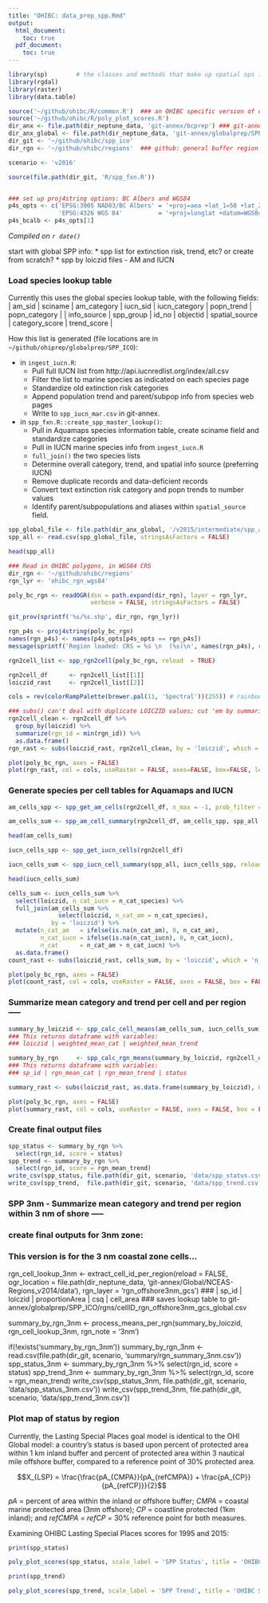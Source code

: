 ```yaml
---
title: "OHIBC: data_prep_spp.Rmd"
output: 
  html_document:
    toc: true
  pdf_document:
    toc: true
---
```

``` r
library(sp)        # the classes and methods that make up spatial ops in R
library(rgdal)
library(raster)
library(data.table)

source('~/github/ohibc/R/common.R')  ### an OHIBC specific version of common.R
source('~/github/ohibc/R/poly_plot_scores.R')
dir_anx <- file.path(dir_neptune_data, 'git-annex/bcprep') ### git-annex: goal-specific large files
dir_anx_global <- file.path(dir_neptune_data, 'git-annex/globalprep/SPP_ICO')
dir_git <- '~/github/ohibc/spp_ico'
dir_rgn <- '~/github/ohibc/regions'  ### github: general buffer region shapefiles

scenario <- 'v2016'

source(file.path(dir_git, 'R/spp_fxn.R'))


### set up proj4string options: BC Albers and WGS84
p4s_opts <- c('EPSG:3005 NAD83/BC Albers' = '+proj=aea +lat_1=50 +lat_2=58.5 +lat_0=45 +lon_0=-126 +x_0=1000000 +y_0=0 +datum=NAD83 +units=m +no_defs +ellps=GRS80 +towgs84=0,0,0',
              'EPSG:4326 WGS 84'          = '+proj=longlat +datum=WGS84 +no_defs +ellps=WGS84 +towgs84=0,0,0')
p4s_bcalb <- p4s_opts[1]
```
*Compiled on `r date()`*


start with global SPP info:
* spp list for extinction risk, trend, etc? or create from scratch?
* spp by loiczid files - AM and IUCN




### Load species lookup table

Currently this uses the global species lookup table, with the following fields:
| am_sid | sciname | am_category | iucn_sid | iucn_category | popn_trend | popn_category | 
| info_source | spp_group | id_no | objectid | spatial_source | category_score | trend_score |

How this list is generated (file locations are in `~/github/ohiprep/globalprep/SPP_ICO`):

* in `ingest_iucn.R`:
    * Pull full IUCN list from http://api.iucnredlist.org/index/all.csv
    * Filter the list to marine species as indicated on each species page
    * Standardize old extinction risk categories
    * Append population trend and parent/subpop info from species web pages
    * Write to `spp_iucn_mar.csv` in git-annex.
* in `spp_fxn.R::create_spp_master_lookup()`:
    * Pull in Aquamaps species information table, create sciname field and standardize categories
    * Pull in IUCN marine species info from `ingest_iucn.R`
    * `full_join()` the two species lists
    * Determine overall category, trend, and spatial info source (preferring IUCN)
    * Remove duplicate records and data-deficient records
    * Convert text extinction risk category and popn trends to number values
    * Identify parent/subpopulations and aliases within `spatial_source` field.

``` r
spp_global_file <- file.path(dir_anx_global, '/v2015/intermediate/spp_all.csv')
spp_all <- read.csv(spp_global_file, stringsAsFactors = FALSE)

head(spp_all)
```

``` r

### Read in OHIBC polygons, in WGS84 CRS
dir_rgn <- '~/github/ohibc/regions'
rgn_lyr <- 'ohibc_rgn_wgs84'

poly_bc_rgn <- readOGR(dsn = path.expand(dir_rgn), layer = rgn_lyr,
                       verbose = FALSE, stringsAsFactors = FALSE)

git_prov(sprintf('%s/%s.shp', dir_rgn, rgn_lyr))

rgn_p4s <- proj4string(poly_bc_rgn)
names(rgn_p4s) <- names(p4s_opts[p4s_opts == rgn_p4s])
message(sprintf('Region loaded: CRS = %s \n  (%s)\n', names(rgn_p4s), rgn_p4s))

rgn2cell_list <- spp_rgn2cell(poly_bc_rgn, reload  = TRUE)

rgn2cell_df      <- rgn2cell_list[[1]]
loiczid_rast     <- rgn2cell_list[[2]]
```

``` r
cols = rev(colorRampPalette(brewer.pal(11, 'Spectral'))(255)) # rainbow color scheme

### subs() can't deal with duplicate LOICZID values; cut 'em by summarizing.
rgn2cell_clean <- rgn2cell_df %>% 
  group_by(loiczid) %>% 
  summarize(rgn_id = min(rgn_id)) %>% 
  as.data.frame()
rgn_rast <- subs(loiczid_rast, rgn2cell_clean, by = 'loiczid', which = 'rgn_id')

plot(poly_bc_rgn, axes = FALSE)
plot(rgn_rast, col = cols, useRaster = FALSE, axes=FALSE, box=FALSE, legend=FALSE, alpha = .5, add = TRUE)

```

### Generate species per cell tables for Aquamaps and IUCN

``` r

am_cells_spp <- spp_get_am_cells(rgn2cell_df, n_max = -1, prob_filter = 0, reload = FALSE)

am_cells_sum <- spp_am_cell_summary(rgn2cell_df, am_cells_spp, spp_all, fn_tag = '', reload = FALSE)

head(am_cells_sum)

```

``` r

iucn_cells_spp <- spp_get_iucn_cells(rgn2cell_df)

iucn_cells_sum <- spp_iucn_cell_summary(spp_all, iucn_cells_spp, reload = TRUE)

head(iucn_cells_sum)

```

``` r
cells_sum <- iucn_cells_sum %>%
  select(loiczid, n_cat_iucn = n_cat_species) %>%
  full_join(am_cells_sum %>%
              select(loiczid, n_cat_am = n_cat_species),
            by = 'loiczid') %>%
  mutate(n_cat_am   = ifelse(is.na(n_cat_am), 0, n_cat_am),
         n_cat_iucn = ifelse(is.na(n_cat_iucn), 0, n_cat_iucn),
         n_cat      = n_cat_am + n_cat_iucn) %>%
  as.data.frame()
count_rast <- subs(loiczid_rast, cells_sum, by = 'loiczid', which = 'n_cat')

plot(poly_bc_rgn, axes = FALSE)
plot(count_rast, col = cols, useRaster = FALSE, axes = FALSE, box = FALSE, legend = TRUE, alpha = .5, add = TRUE)

```

### Summarize mean category and trend per cell and per region -----

``` r

summary_by_loiczid <- spp_calc_cell_means(am_cells_sum, iucn_cells_sum)
### This returns dataframe with variables:
### loiczid | weighted_mean_cat | weighted_mean_trend

summary_by_rgn     <- spp_calc_rgn_means(summary_by_loiczid, rgn2cell_df)
### This returns dataframe with variables:
### sp_id | rgn_mean_cat | rgn_mean_trend | status
```

``` r

summary_rast <- subs(loiczid_rast, as.data.frame(summary_by_loiczid), by = 'loiczid', which = 'weighted_mean_cat')

plot(poly_bc_rgn, axes = FALSE)
plot(summary_rast, col = cols, useRaster = FALSE, axes = FALSE, box = FALSE, legend = TRUE, alpha = .5, add = TRUE)

```

### Create final output files

``` r

spp_status <- summary_by_rgn %>%
  select(rgn_id, score = status)
spp_trend <- summary_by_rgn %>%
  select(rgn_id, score = rgn_mean_trend)
write_csv(spp_status, file.path(dir_git, scenario, 'data/spp_status.csv'))
write_csv(spp_trend,  file.path(dir_git, scenario, 'data/spp_trend.csv'))

```



### SPP 3nm - Summarize mean category and trend per region within 3 nm of shore -----
### create final outputs for 3nm zone:
### This version is for the 3 nm coastal zone cells...
rgn_cell_lookup_3nm <- extract_cell_id_per_region(reload = FALSE, 
                                                  ogr_location = file.path(dir_neptune_data, 'git-annex/Global/NCEAS-Regions_v2014/data'),
                                                  rgn_layer = 'rgn_offshore3nm_gcs')
### | sp_id | loiczid | proportionArea | csq | cell_area
### saves lookup table to git-annex/globalprep/SPP_ICO/rgns/cellID_rgn_offshore3nm_gcs_global.csv

summary_by_rgn_3nm <- process_means_per_rgn(summary_by_loiczid, rgn_cell_lookup_3nm, rgn_note = '3nm')

if(!exists('summary_by_rgn_3nm')) 
  summary_by_rgn_3nm <- read.csv(file.path(dir_git, scenario, 'summary/rgn_summary_3nm.csv'))
spp_status_3nm <- summary_by_rgn_3nm %>%
  select(rgn_id, score = status)
spp_trend_3nm <- summary_by_rgn_3nm %>%
  select(rgn_id, score = rgn_mean_trend)
write_csv(spp_status_3nm, file.path(dir_git, scenario, 'data/spp_status_3nm.csv'))
write_csv(spp_trend_3nm,  file.path(dir_git, scenario, 'data/spp_trend_3nm.csv'))



### Plot map of status by region

Currently, the Lasting Special Places goal model is identical to the OHI Global model: a country's status is based upon percent of protected area within 1 km inland buffer and percent of protected area within 3 nautical mile offshore buffer, compared to a reference point of 30% protected area.

$$X_{LSP} = \frac{\frac{pA_{CMPA}}{pA_{refCMPA}} + \frac{pA_{CP}}{pA_{refCP}}}{2}$$

*pA* = percent of area within the inland or offshore buffer; *CMPA* = coastal marine protected area (3nm offshore); *CP* = coastline protected (1km inland); and *refCMPA* = *refCP* = 30% reference point for both measures.

Examining OHIBC Lasting Special Places scores for 1995 and 2015:
``` r

print(spp_status)

poly_plot_scores(spp_status, scale_label = 'SPP Status', title = 'OHIBC SPP Status')

print(spp_trend)

poly_plot_scores(spp_trend, scale_label = 'SPP Trend', title = 'OHIBC SPP Trend', scale_limits = range(spp_trend$score))

```
